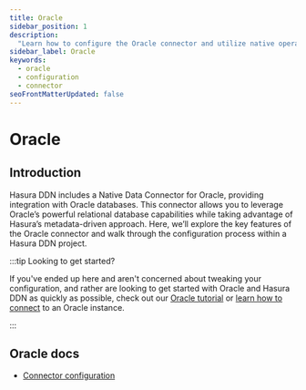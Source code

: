 ```yaml
---
title: Oracle
sidebar_position: 1
description:
  "Learn how to configure the Oracle connector and utilize native operations to extend your API's capability."
sidebar_label: Oracle
keywords:
  - oracle
  - configuration
  - connector
seoFrontMatterUpdated: false
---
```


# Oracle

## Introduction

Hasura DDN includes a Native Data Connector for Oracle, providing integration with Oracle databases. This connector
allows you to leverage Oracle’s powerful relational database capabilities while taking advantage of Hasura’s
metadata-driven approach. Here, we’ll explore the key features of the Oracle connector and walk through the
configuration process within a Hasura DDN project.

:::tip Looking to get started?

If you've ended up here and aren't concerned about tweaking your configuration, and rather are looking to get started
with Oracle and Hasura DDN as quickly as possible, check out our
[Oracle tutorial](/how-to-build-with-ddn/with-oracle.mdx) or
[learn how to connect](/data-sources/connect-to-a-source.mdx) to an Oracle instance.

:::

## Oracle docs

- [Connector configuration](/reference/connectors/oracle/configuration.mdx)
